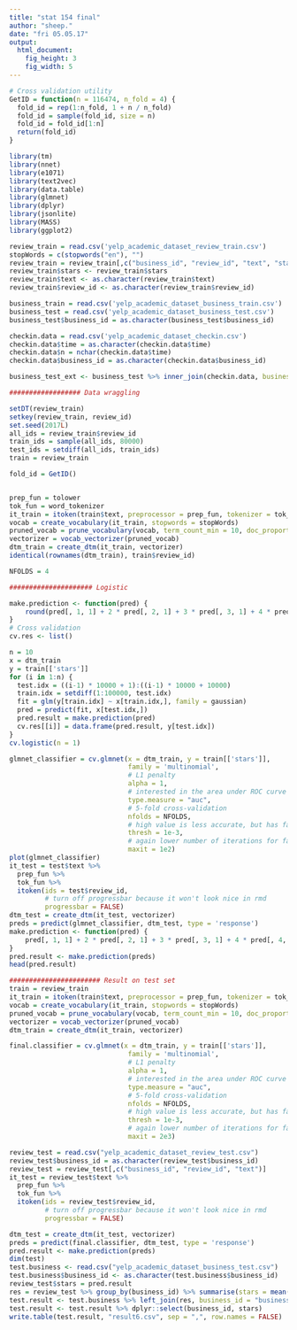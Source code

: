 ```yaml
---
title: "stat 154 final"
author: "sheep."
date: "fri 05.05.17"
output: 
  html_document:
    fig_height: 3
    fig_width: 5
---
```

```r
# Cross validation utility
GetID = function(n = 116474, n_fold = 4) {
  fold_id = rep(1:n_fold, 1 + n / n_fold)
  fold_id = sample(fold_id, size = n)
  fold_id = fold_id[1:n]
  return(fold_id)
}
```

```r
library(tm)
library(nnet)
library(e1071)
library(text2vec)
library(data.table)
library(glmnet)
library(dplyr)
library(jsonlite)
library(MASS)
library(ggplot2)

review_train = read.csv('yelp_academic_dataset_review_train.csv')
stopWords = c(stopwords("en"), "") 
review_train = review_train[,c("business_id", "review_id", "text", "stars")]
review_train$stars <- review_train$stars
review_train$text <- as.character(review_train$text)
review_train$review_id <- as.character(review_train$review_id)

business_train = read.csv('yelp_academic_dataset_business_train.csv')
business_test = read.csv('yelp_academic_dataset_business_test.csv')
business_test$business_id = as.character(business_test$business_id)

checkin.data = read.csv('yelp_academic_dataset_checkin.csv')
checkin.data$time = as.character(checkin.data$time)
checkin.data$n = nchar(checkin.data$time)
checkin.data$business_id = as.character(checkin.data$business_id)

business_test_ext <- business_test %>% inner_join(checkin.data, business_id = "business_id")

################## Data wraggling

setDT(review_train)
setkey(review_train, review_id)
set.seed(2017L)  
all_ids = review_train$review_id
train_ids = sample(all_ids, 80000)  
test_ids = setdiff(all_ids, train_ids)  
train = review_train

fold_id = GetID()


prep_fun = tolower  
tok_fun = word_tokenizer  
it_train = itoken(train$text, preprocessor = prep_fun, tokenizer = tok_fun, ids = train$review_id, progressbar = FALSE)
vocab = create_vocabulary(it_train, stopwords = stopWords)
pruned_vocab = prune_vocabulary(vocab, term_count_min = 10, doc_proportion_max = 0.5, doc_proportion_min = 0.003)
vectorizer = vocab_vectorizer(pruned_vocab)
dtm_train = create_dtm(it_train, vectorizer)
identical(rownames(dtm_train), train$review_id)

NFOLDS = 4

##################### Logistic

make.prediction <- function(pred) {
    round(pred[, 1, 1] + 2 * pred[, 2, 1] + 3 * pred[, 3, 1] + 4 * pred[, 4, 1] + 5 * pred[, 5, 1])
}
# Cross validation
cv.res <- list()

n = 10
x = dtm_train
y = train[['stars']]
for (i in 1:n) {
  test.idx = ((i-1) * 10000 + 1):((i-1) * 10000 + 10000)
  train.idx = setdiff(1:100000, test.idx)
  fit = glm(y[train.idx] ~ x[train.idx,], family = gaussian)
  pred = predict(fit, x[test.idx,])
  pred.result = make.prediction(pred)
  cv.res[[i]] = data.frame(pred.result, y[test.idx])
}
cv.logistic(n = 1)

glmnet_classifier = cv.glmnet(x = dtm_train, y = train[['stars']],   
                              family = 'multinomial',   
                              # L1 penalty  
                              alpha = 1,  
                              # interested in the area under ROC curve  
                              type.measure = "auc",  
                              # 5-fold cross-validation  
                              nfolds = NFOLDS,  
                              # high value is less accurate, but has faster training  
                              thresh = 1e-3,  
                              # again lower number of iterations for faster training  
                              maxit = 1e2)  
plot(glmnet_classifier)
it_test = test$text %>%
  prep_fun %>%
  tok_fun %>%
  itoken(ids = test$review_id,
         # turn off progressbar because it won't look nice in rmd
         progressbar = FALSE)
dtm_test = create_dtm(it_test, vectorizer)
preds = predict(glmnet_classifier, dtm_test, type = 'response')
make.prediction <- function(pred) {
    pred[, 1, 1] + 2 * pred[, 2, 1] + 3 * pred[, 3, 1] + 4 * pred[, 4, 1] + 5 * pred[, 5, 1]
}
pred.result <- make.prediction(preds)
head(pred.result)

####################### Result on test set
train = review_train
it_train = itoken(train$text, preprocessor = prep_fun, tokenizer = tok_fun, ids = train$review_id, progressbar = FALSE)
vocab = create_vocabulary(it_train, stopwords = stopWords)
pruned_vocab = prune_vocabulary(vocab, term_count_min = 10, doc_proportion_max = 0.5, doc_proportion_min = 0.004)
vectorizer = vocab_vectorizer(pruned_vocab)
dtm_train = create_dtm(it_train, vectorizer)

final.classifier = cv.glmnet(x = dtm_train, y = train[['stars']],   
                              family = 'multinomial',   
                              # L1 penalty  
                              alpha = 1,  
                              # interested in the area under ROC curve  
                              type.measure = "auc",  
                              # 5-fold cross-validation  
                              nfolds = NFOLDS,  
                              # high value is less accurate, but has faster training  
                              thresh = 1e-3,  
                              # again lower number of iterations for faster training  
                              maxit = 2e3)  

review_test = read.csv("yelp_academic_dataset_review_test.csv")
review_test$business_id = as.character(review_test$business_id)
review_test = review_test[,c("business_id", "review_id", "text")]
it_test = review_test$text %>%   
  prep_fun %>%   
  tok_fun %>%   
  itoken(ids = review_test$review_id,   
         # turn off progressbar because it won't look nice in rmd  
         progressbar = FALSE)  

dtm_test = create_dtm(it_test, vectorizer)
preds = predict(final.classifier, dtm_test, type = 'response')
pred.result <- make.prediction(preds)
dim(test)
test.business <- read.csv("yelp_academic_dataset_business_test.csv")
test.business$business_id <- as.character(test.business$business_id)
review_test$stars = pred.result
res = review_test %>% group_by(business_id) %>% summarise(stars = mean(stars))
test.result <- test.business %>% left_join(res, business_id = "business_id")
test.result <- test.result %>% dplyr::select(business_id, stars)
write.table(test.result, "result6.csv", sep = ",", row.names = FALSE)
```
